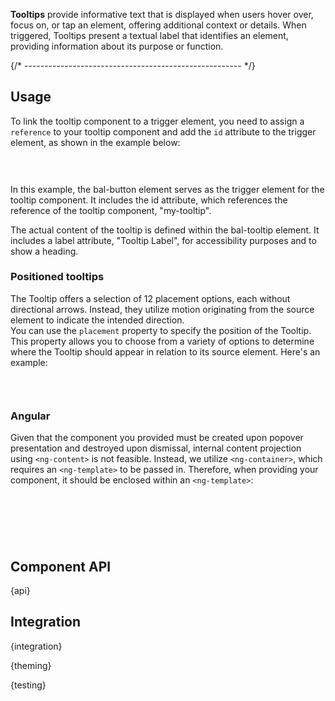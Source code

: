 

<Meta of={TooltipStories} />

<StoryHeading of={TooltipStories.Basic} hidden></StoryHeading>

<Banner of={TooltipStories} />

<Lead>**Tooltips** provide informative text that is displayed when users hover over, focus on, or tap an element,
  offering additional context or details. When triggered, Tooltips present a textual label that identifies an element,
  providing information about its purpose or function.</Lead>

<Canvas of={TooltipStories.Basic} sourceState="shown" className="has-visible-overflow" />

<PlaygroundBar of={TooltipStories.Basic}></PlaygroundBar>

{/* ------------------------------------------------------ */}

## Usage

To link the tooltip component to a trigger element, you need to assign a `reference` to your tooltip component and add the `id` attribute to the trigger element, as shown in the example below:

```html
<bal-button id="my-tooltip">Click me</bal-button>
<bal-tooltip label="tooltip Label" reference="my-tooltip">Tooltip content</bal-tooltip>
```

In this example, the bal-button element serves as the trigger element for the tooltip component.
It includes the id attribute, which references the reference of the tooltip component, "my-tooltip".

The actual content of the tooltip is defined within the bal-tooltip element.
It includes a label attribute, "Tooltip Label", for accessibility purposes and to show a heading.

### Positioned tooltips

The Tooltip offers a selection of 12 placement options, each without directional arrows. Instead, they utilize motion originating from the source element to indicate the intended direction.  
You can use the `placement` property to specify the position of the Tooltip. This property allows you to choose from a variety of options to determine where the Tooltip should appear in relation to its source element. Here's an example:

```html
<bal-button id="my-tooltip">Click me</bal-button>
<bal-tooltip label="tooltip Label" reference="my-tooltip" placement="right">Tooltip content</bal-tooltip>
```

### Angular

Given that the component you provided must be created upon popover presentation and destroyed upon dismissal, internal content projection using `<ng-content>` is not feasible. Instead, we utilize `<ng-container>`, which requires an `<ng-template>` to be passed in. Therefore, when providing your component, it should be enclosed within an `<ng-template>`:

```html
<bal-tooltip>
  <ng-template>
    <app-tooltip-content></app-tooltip-content>
  </ng-template>
</bal-tooltip>
```


## Component API


<Markdown>{api}</Markdown>

## Integration


<Markdown>{integration}</Markdown>


<Markdown>{theming}</Markdown>


<Markdown>{testing}</Markdown>

<Footer />